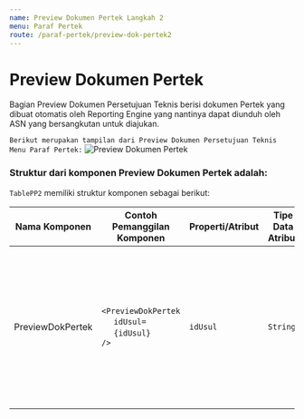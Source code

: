```yaml
---
name: Preview Dokumen Pertek Langkah 2
menu: Paraf Pertek
route: /paraf-pertek/preview-dok-pertek2
---
```


# Preview Dokumen Pertek

Bagian Preview Dokumen Persetujuan Teknis berisi dokumen
Pertek yang dibuat otomatis oleh Reporting Engine yang
nantinya dapat diunduh oleh ASN yang bersangkutan untuk diajukan.

```Berikut merupakan tampilan dari Preview Dokumen Persetujuan Teknis Menu Paraf Pertek:```
![Preview Dokumen Pertek](../../src/img/paraf-pertek/PreviewDokPertek2.png)

### Struktur dari komponen Preview Dokumen Pertek adalah:

`TablePP2` memiliki struktur komponen sebagai berikut:

| Nama Komponen    | Contoh Pemanggilan <br/> Komponen                                                                                           | Properti/Atribut | Tipe Data <br/> Atribut | Penjelasan                                                                                                                                                                        |
| ---------------- | --------------------------------------------------------------------------------------------------------------------------- | ---------------- | ----------------------- | --------------------------------------------------------------------------------------------------------------------------------------------------------------------------------  |
| PreviewDokPertek | `<PreviewDokPertek` <br/> &nbsp;&nbsp;&nbsp;&nbsp;&nbsp;`idUsul=` <br/> &nbsp;&nbsp;&nbsp;&nbsp;&nbsp;`{idUsul}` <br/> `/>` | `idUsul`         | `String`                | Properti `idUsul`berisikan informasi berdasarkan <br/> id usulan yang diajukan. Id usulan tersebut akan <br/> digunakan sebagai acuan dalam mengambil <br/>  data Dokumen Pertek. |


